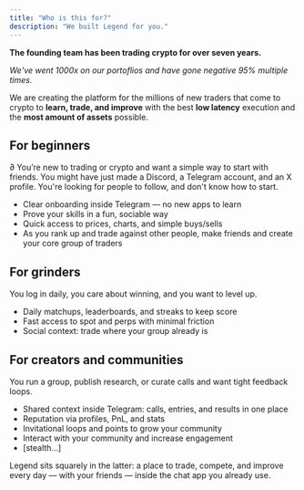 ```yaml
---
title: "Who is this for?"
description: "We built Legend for you."
---
```


**The founding team has been trading crypto for over seven years.**

*We've went 1000x on our portoflios and have gone negative 95% multiple times.*

We are creating the platform for the millions of new traders that come to crypto to **learn, trade, and improve** with the best **low latency** execution and the **most amount of assets** possible.


## For beginners
∂
You’re new to trading or crypto and want a simple way to start with friends. 
You might have just made a Discord, a Telegram account, and an X profile. You're looking for people to follow, and don't know how to start.

- Clear onboarding inside Telegram — no new apps to learn
- Prove your skills in a fun, sociable way
- Quick access to prices, charts, and simple buys/sells
- As you rank up and trade against other people, make friends and create your core group of traders

## For grinders

You log in daily, you care about winning, and you want to level up.

- Daily matchups, leaderboards, and streaks to keep score
- Fast access to spot and perps with minimal friction
- Social context: trade where your group already is

## For creators and communities

You run a group, publish research, or curate calls and want tight feedback loops.

- Shared context inside Telegram: calls, entries, and results in one place
- Reputation via profiles, PnL, and stats
- Invitational loops and points to grow your community
- Interact with your community and increase engagement
- [stealth...]

Legend sits squarely in the latter: a place to trade, compete, and improve every day — with your friends — inside the chat app you already use.


